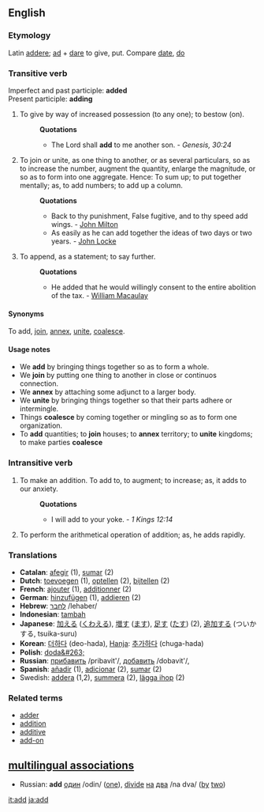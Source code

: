 ==English==
===Etymology===
Latin [[addere]]; [[ad]] + [[dare]] to give, put. Compare [[date]], [[do]]
===Transitive verb===
Imperfect and past participle: '''added'''<br>
Present participle: '''adding'''
#To give by way of increased possession (to any one); to bestow (on).
#:'''Quotations'''
#:*The Lord shall '''add''' to me another son. - ''Genesis, 30:24''
#To join or unite, as one thing to another, or as several particulars, so as to increase the number, augment the quantity, enlarge the magnitude, or so as to form into one aggregate. Hence: To sum up; to put together mentally; as, to add numbers; to add up a column.
#:'''Quotations'''
#:*Back to thy punishment, False fugitive, and to thy speed add wings. - [[John Milton]]
#:*As easily as he can add together the ideas of two days or two years. - [[John Locke]]
#To append, as a statement; to say further.
#:'''Quotations'''
#:*He added that he would willingly consent to the entire abolition of the tax. - [[William Macaulay]]
====Synonyms====
To add, [[join]], [[annex]], [[unite]], [[coalesce]]. 
====Usage notes====
*We '''add''' by bringing things together so as to form a whole. 
*We '''join''' by putting one thing to another in close or continuos connection. 
*We '''annex''' by attaching some adjunct to a larger body. 
*We '''unite''' by bringing things together so that their parts adhere or intermingle. 
*Things '''coalesce''' by coming together or mingling so as to form one organization. 
*To '''add''' quantities; to '''join''' houses; to '''annex''' territory; to '''unite''' kingdoms; to make parties '''coalesce'''
===Intransitive verb===
#To make an addition. To add to, to augment; to increase; as, it adds to our anxiety. 
#:'''Quotations'''
#:*I will add to your yoke. - ''1 Kings 12:14''
#To perform the arithmetical operation of addition; as, he adds rapidly.

===Translations===
*'''Catalan''': [[afegir]] (1), [[sumar]] (2)
*'''Dutch''': [[toevoegen]] (1), [[optellen]] (2), [[bijtellen]] (2)
*'''French''': [[ajouter]] (1), [[additionner]] (2)
*'''German''': [[hinzufügen]] (1), [[addieren]] (2)
*'''Hebrew''': [[:he:לחבר|לחבר]] /lehaber/
*'''Indonesian''': [[tambah]]
*'''Japanese''': [[加える]] ([[くわえる]]), [[増す]] ([[ます]]), [[足す]] ([[たす]]) (2), [[追加]]する (ついかする, tsuika-suru)
*'''Korean''': [[더하다]] (deo-hada), [[Hanja]]: [[추가하다]] (chuga-hada)
*'''Polish''': [[doda&#263;]]
*'''Russian''': [[:ru:прибавить|прибавить]] /pribavit'/, [[:ru:добавить|добавить]] /dobavit'/, 
*'''Spanish''': [[añadir]] (1), [[adicionar]] (2), [[sumar]] (2)
*Swedish: [[addera]] (1,2), [[summera]] (2), [[lägga ihop]] (2)

===Related terms===
*[[adder#Noun 2|adder]]
*[[addition]]
*[[additive]]
*[[add-on]]

==[[multilingual associations]]==
*Russian: '''add''' [[:ru:один|один]] /odin/ ([[one]]), [[divide]] [[:ru:на|на]] [[:ru:два|два]] /na dva/ ([[by]] [[two]])

[[it:add]]
[[ja:add]]